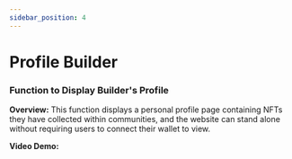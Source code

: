 ```yaml
---
sidebar_position: 4
---
```


# Profile Builder

### Function to Display Builder's Profile

**Overview:**
This function displays a personal profile page containing NFTs they have collected within communities, and the website can stand alone without requiring users to connect their wallet to view.

**Video Demo:**
